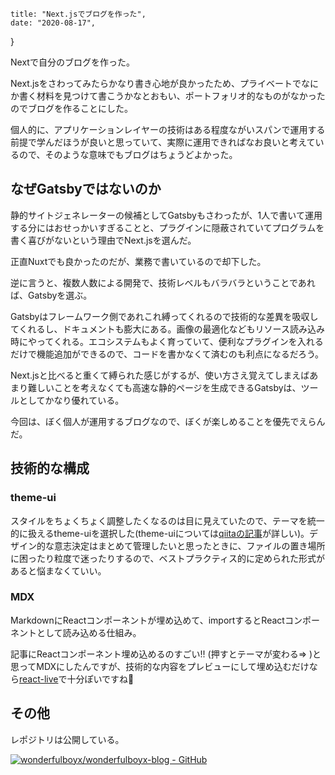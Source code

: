     title: "Next.jsでブログを作った",
    date: "2020-08-17",
}


Nextで自分のブログを作った。

Next.jsをさわってみたらかなり書き心地が良かったため、プライベートでなにか書く材料を見つけて書こうかなとおもい、ポートフォリオ的なものがなかったのでブログを作ることにした。

個人的に、アプリケーションレイヤーの技術はある程度ながいスパンで運用する前提で学んだほうが良いと思っていて、実際に運用できればなお良いと考えているので、そのような意味でもブログはちょうどよかった。

## なぜGatsbyではないのか

静的サイトジェネレーターの候補としてGatsbyもさわったが、1人で書いて運用する分にはおせっかいすぎることと、プラグインに隠蔽されていてプログラムを書く喜びがないという理由でNext.jsを選んだ。

正直Nuxtでも良かったのだが、業務で書いているので却下した。

逆に言うと、複数人数による開発で、技術レベルもバラバラということであれば、Gatsbyを選ぶ。

Gatsbyはフレームワーク側であれこれ縛ってくれるので技術的な差異を吸収してくれるし、ドキュメントも膨大にある。画像の最適化などもリソース読み込み時にやってくれる。エコシステムもよく育っていて、便利なプラグインを入れるだけで機能追加ができるので、コードを書かなくて済むのも利点になるだろう。

Next.jsと比べると重くて縛られた感じがするが、使い方さえ覚えてしまえばあまり難しいことを考えなくても高速な静的ページを生成できるGatsbyは、ツールとしてかなり優れている。

今回は、ぼく個人が運用するブログなので、ぼくが楽しめることを優先でえらんだ。

## 技術的な構成

### theme-ui

スタイルをちょくちょく調整したくなるのは目に見えていたので、テーマを統一的に扱えるtheme-uiを選択した(theme-uiについては[qiitaの記事](https://qiita.com/SotaSuzuki/items/f2993afcaf2bdd438c29#sx-prop-%E3%81%A8-themestyles)が詳しい)。デザイン的な意志決定はまとめて管理したいと思ったときに、ファイルの置き場所に困ったり粒度で迷ったりするので、ベストプラクティス的に定められた形式があると悩まなくていい。

### MDX

MarkdownにReactコンポーネントが埋め込めて、importするとReactコンポーネントとして読み込める仕組み。

記事にReactコンポーネント埋め込めるのすごい!! (押すとテーマが変わる=> <ThemeSwitch />)と思ってMDXにしたんですが、技術的な内容をプレビューにして埋め込むだけなら[react-live](https://github.com/FormidableLabs/react-live)で十分ぽいですね🥀

## その他

レポジトリは公開している。

[![wonderfulboyx/wonderfulboyx-blog - GitHub](https://gh-card.dev/repos/wonderfulboyx/wonderfulboyx-blog.svg)](https://github.com/wonderfulboyx/wonderfulboyx-blog)
